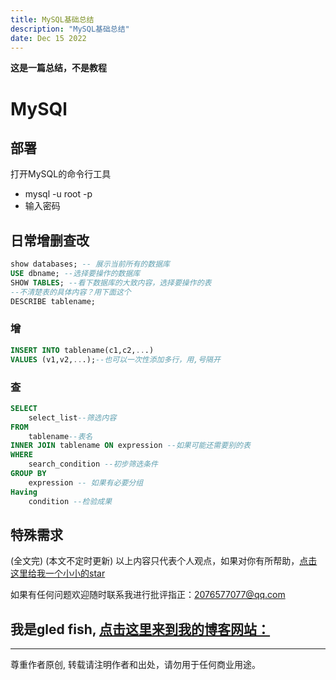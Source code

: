 ```yaml
---
title: MySQL基础总结
description: "MySQL基础总结"
date: Dec 15 2022
---
```

**这是一篇总结，不是教程**
# MySQl
## 部署
打开MySQL的命令行工具
* mysql -u root -p
* 输入密码
## 日常增删查改
```sql
show databases; -- 展示当前所有的数据库
USE dbname; --选择要操作的数据库
SHOW TABLES; --看下数据库的大致内容，选择要操作的表
--不清楚表的具体内容？用下面这个
DESCRIBE tablename;
```
### 增
```sql
INSERT INTO tablename(c1,c2,...)
VALUES (v1,v2,...);--也可以一次性添加多行，用,号隔开

```
### 查
```sql
SELECT 
    select_list--筛选内容
FROM
    tablename--表名
INNER JOIN tablename ON expression --如果可能还需要别的表
WHERE
    search_condition --初步筛选条件
GROUP BY 
    expression -- 如果有必要分组
Having 
    condition --检验成果

```
## 特殊需求















(全文完)
(本文不定时更新)
以上内容只代表个人观点，如果对你有所帮助，[点击这里给我一个小小的star](https://github.com/gledfish/blog)

如果有任何问题欢迎随时联系我进行批评指正：2076577077@qq.com  
 
我是gled fish, [点击这里来到我的博客网站：](https://gledfish.netlify.app/)
---
---
尊重作者原创, 转载请注明作者和出处，请勿用于任何商业用途。
